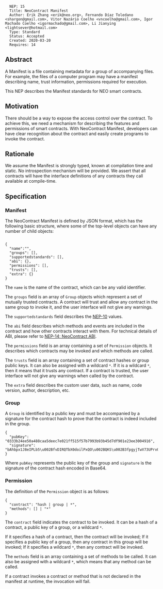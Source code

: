 <pre>
  NEP: 15
  Title: NeoContract Manifest
  Author: Erik Zhang <erik@neo.org>, Fernando Díaz Toledano <shargon@gmail.com>, Vitor Nazário Coelho <vncoelho@gmail.com>, Igor Machado Coelho <igormachado@gmail.com>, Li Jianying <lightsever@hotmail.com> 
  Type: Standard
  Status: Accepted
  Created: 2020-03-20
  Requires: 14
</pre>

==Abstract==

A Manifest is a file containing metadata for a group of accompanying files. For example, the files of a computer program may have a manifest describing name, trust information, permissions required for execution. 

This NEP describes the Manifest standards for NEO smart contracts.

==Motivation==

There should be a way to expose the access control over the contract. To achieve this, we need a mechanism for describing the features and permissions of smart contracts. With NeoContract Manifest, developers can have clear recognition about the contract and easily create programs to invoke the contract.

==Rationale==

We assume the Manifest is strongly typed, known at compilation time and static. No introspection mechanism will be provided. We assert that all contracts will have the interface definitions of any contracts they call available at compile-time.

==Specification==

===Manifest===

The NeoContract Manifest is defined by JSON format, which has the following basic structure, where some of the top-level objects can have any number of child objects:

<pre>

{
  "name":"",
  "groups": [],
  "supportedstandards": [],
  "abi": {},
  "permissions": [],
  "trusts": [], 
  "extra": {}
}

</pre>

The <code>name</code> is the name of the contract, which can be any valid identifier.

The <code>groups</code> field is an array of <code>Group</code> objects which represent a set of mutually trusted contracts. A contract will trust and allow any contract in the same group to invoke it, and the user interface will not give any warnings.

The <code>supportedstandards</code> field describes the [https://github.com/bettybao1209/proposals/blob/master/nep-10.mediawiki NEP-10] values.

The <code>abi</code> field describes which methods and events are included in the contract and how other contracts interact with them. For technical details of ABI, please refer to [https://github.com/neo-project/proposals/pull/119 NEP-14: NeoContract ABI].

The <code>permissions</code> field is an array containing a set of <code>Permission</code> objects. It describes which contracts may be invoked and which methods are called.

The <code>trusts</code> field is an array containing a set of contract hashes or group public keys. It can also be assigned with a wildcard <code>*</code>. If it is a wildcard <code>*</code>, then it means that it trusts any contract. If a contract is trusted, the user interface will not give any warnings when called by the contract.

The <code>extra</code> field describes the custom user data, such as name, code version, author, description, etc.

===Group===

A <code>Group</code> is identified by a public key and must be accompanied by a signature for the contract hash to prove that the contract is indeed included in the group.

<pre>
{
  "pubKey": "0333b24ee50a488caa5deec7e021ff515f57b7993b93b45d7df901e23ee3004916",
  "signature": "bAhbpx1J8eIPLb5\u002BfvDIRQTbX0doilPxQO\u002BQKS\u002B3fpgyjTwV73UPrv0qsb6I3ZuQjfCA7xoePl5rU508B7k\u002B7w=="
}
</pre>

Where <code>pubKey</code> represents the public key of the group and <code>signature</code> is the signature of the contract hash encoded in Base64.

===Permission===

The definition of the <code>Permission</code> object is as follows:

<pre>
{
  "contract": "hash | group | *",
  "methods": [] | "*"
}
</pre>

The <code>contract</code> field indicates the contract to be invoked. It can be a hash of a contract, a public key of a group, or a wildcard <code>*</code>.

If it specifies a hash of a contract, then the contract will be invoked; If it specifies a public key of a group, then any contract in this group will be invoked; If it specifies a wildcard <code>*</code>, then any contract will be invoked.

The <code>methods</code> field is an array containing a set of methods to be called. It can also be assigned with a wildcard <code>*</code>, which means that any method can be called.

If a contract invokes a contract or method that is not declared in the manifest at runtime, the invocation will fail.
